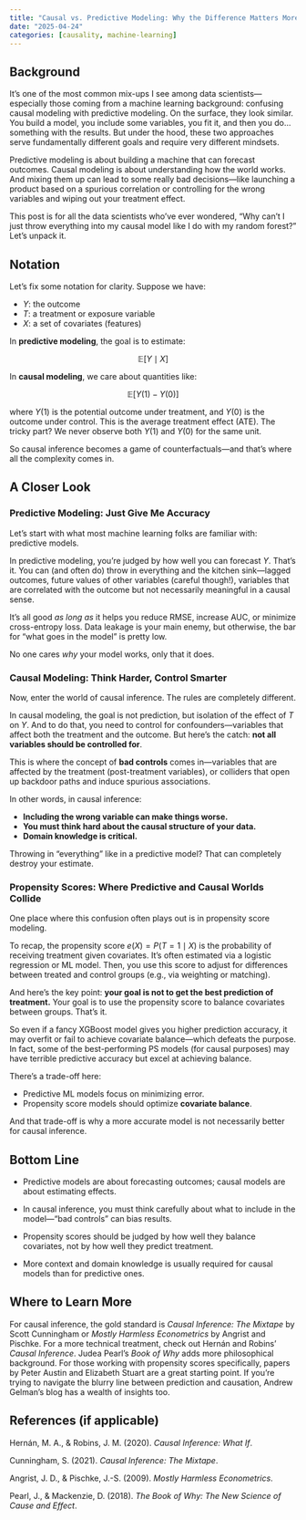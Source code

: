 ```yaml
---
title: "Causal vs. Predictive Modeling: Why the Difference Matters More Than You Think"
date: "2025-04-24"
categories: [causality, machine-learning]
---
```


## Background

It’s one of the most common mix-ups I see among data scientists—especially those coming from a machine learning background: confusing causal modeling with predictive modeling. On the surface, they look similar. You build a model, you include some variables, you fit it, and then you do... something with the results. But under the hood, these two approaches serve fundamentally different goals and require very different mindsets.

Predictive modeling is about building a machine that can forecast outcomes. Causal modeling is about understanding how the world works. And mixing them up can lead to some really bad decisions—like launching a product based on a spurious correlation or controlling for the wrong variables and wiping out your treatment effect.

This post is for all the data scientists who’ve ever wondered, “Why can’t I just throw everything into my causal model like I do with my random forest?” Let’s unpack it.

## Notation

Let’s fix some notation for clarity. Suppose we have:

- $Y$: the outcome
- $T$: a treatment or exposure variable
- $X$: a set of covariates (features)

In **predictive modeling**, the goal is to estimate:

$$
\mathbb{E}[Y \mid X]
$$

In **causal modeling**, we care about quantities like:

$$
\mathbb{E}[Y(1) - Y(0)]
$$

where $Y(1)$ is the potential outcome under treatment, and $Y(0)$ is the outcome under control. This is the average treatment effect (ATE). The tricky part? We never observe both $Y(1)$ and $Y(0)$ for the same unit.

So causal inference becomes a game of counterfactuals—and that’s where all the complexity comes in.

## A Closer Look

### Predictive Modeling: Just Give Me Accuracy

Let’s start with what most machine learning folks are familiar with: predictive models.

In predictive modeling, you’re judged by how well you can forecast $Y$. That’s it. You can (and often do) throw in everything and the kitchen sink—lagged outcomes, future values of other variables (careful though!), variables that are correlated with the outcome but not necessarily meaningful in a causal sense.

It’s all good *as long as* it helps you reduce RMSE, increase AUC, or minimize cross-entropy loss. Data leakage is your main enemy, but otherwise, the bar for “what goes in the model” is pretty low.

No one cares *why* your model works, only that it does.

### Causal Modeling: Think Harder, Control Smarter

Now, enter the world of causal inference. The rules are completely different.

In causal modeling, the goal is not prediction, but isolation of the effect of $T$ on $Y$. And to do that, you need to control for confounders—variables that affect both the treatment and the outcome. But here's the catch: **not all variables should be controlled for**.

This is where the concept of **bad controls** comes in—variables that are affected by the treatment (post-treatment variables), or colliders that open up backdoor paths and induce spurious associations.

In other words, in causal inference:

- **Including the wrong variable can make things worse.**
- **You must think hard about the causal structure of your data.**
- **Domain knowledge is critical.**

Throwing in “everything” like in a predictive model? That can completely destroy your estimate.

### Propensity Scores: Where Predictive and Causal Worlds Collide

One place where this confusion often plays out is in propensity score modeling.

To recap, the propensity score $e(X) = P(T = 1 \mid X)$ is the probability of receiving treatment given covariates. It’s often estimated via a logistic regression or ML model. Then, you use this score to adjust for differences between treated and control groups (e.g., via weighting or matching).

And here’s the key point: **your goal is not to get the best prediction of treatment.** Your goal is to use the propensity score to balance covariates between groups. That’s it.

So even if a fancy XGBoost model gives you higher prediction accuracy, it may overfit or fail to achieve covariate balance—which defeats the purpose. In fact, some of the best-performing PS models (for causal purposes) may have terrible predictive accuracy but excel at achieving balance.

There’s a trade-off here:

- Predictive ML models focus on minimizing error.
- Propensity score models should optimize **covariate balance**.

And that trade-off is why a more accurate model is not necessarily better for causal inference.

## Bottom Line

- Predictive models are about forecasting outcomes; causal models are about estimating effects.

- In causal inference, you must think carefully about what to include in the model—“bad controls” can bias results.

- Propensity scores should be judged by how well they balance covariates, not by how well they predict treatment.

- More context and domain knowledge is usually required for causal models than for predictive ones.

## Where to Learn More

For causal inference, the gold standard is *Causal Inference: The Mixtape* by Scott Cunningham or *Mostly Harmless Econometrics* by Angrist and Pischke. For a more technical treatment, check out Hernán and Robins’ *Causal Inference*. Judea Pearl’s *Book of Why* adds more philosophical background. For those working with propensity scores specifically, papers by Peter Austin and Elizabeth Stuart are a great starting point. If you're trying to navigate the blurry line between prediction and causation, Andrew Gelman’s blog has a wealth of insights too.

## References (if applicable)

Hernán, M. A., & Robins, J. M. (2020). *Causal Inference: What If*. 

Cunningham, S. (2021). *Causal Inference: The Mixtape*.  

Angrist, J. D., & Pischke, J.-S. (2009). *Mostly Harmless Econometrics*.  

Pearl, J., & Mackenzie, D. (2018). *The Book of Why: The New Science of Cause and Effect*.
